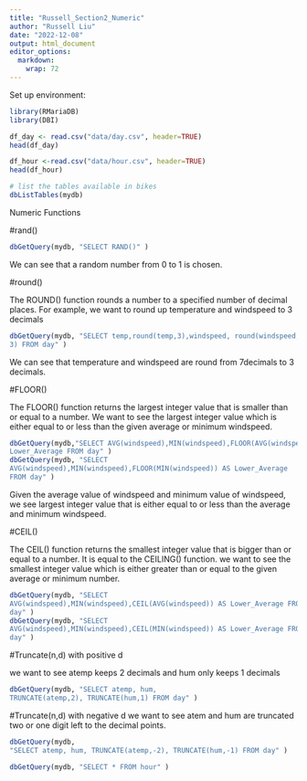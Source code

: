 ```yaml
---
title: "Russell_Section2_Numeric"
author: "Russell Liu"
date: "2022-12-08"
output: html_document
editor_options: 
  markdown: 
    wrap: 72
---
```


Set up environment:

```r
library(RMariaDB)
library(DBI)

df_day <- read.csv("data/day.csv", header=TRUE)
head(df_day)

df_hour <-read.csv("data/hour.csv", header=TRUE)
head(df_hour)
```

```r
# list the tables available in bikes
dbListTables(mydb)
```

Numeric Functions

#rand()

```r
dbGetQuery(mydb, "SELECT RAND()" )
```

We can see that a random number from 0 to 1 is chosen.

#round()

The ROUND() function rounds a number to a specified number of decimal
places. For example, we want to round up temperature and windspeed to 3
decimals

```r
dbGetQuery(mydb, "SELECT temp,round(temp,3),windspeed, round(windspeed,
3) FROM day" )
```

We can see that temperature and windspeed are round from 7decimals to 3
decimals.

#FLOOR()

The FLOOR() function returns the largest integer value that is smaller
than or equal to a number. We want to see the largest integer value
which is either equal to or less than the given average or minimum
windspeed.

```r
dbGetQuery(mydb,"SELECT AVG(windspeed),MIN(windspeed),FLOOR(AVG(windspeed)) AS
Lower_Average FROM day" ) 
dbGetQuery(mydb, "SELECT
AVG(windspeed),MIN(windspeed),FLOOR(MIN(windspeed)) AS Lower_Average
FROM day" )
```

Given the average value of windspeed and minimum value of windspeed, we
see largest integer value that is either equal to or less than the
average and minimum windspeed.

#CEIL()

The CEIL() function returns the smallest integer value that is bigger
than or equal to a number. It is equal to the CEILING() function. we
want to see the smallest integer value which is either greater than or
equal to the given average or minimum number.

```r
dbGetQuery(mydb, "SELECT
AVG(windspeed),MIN(windspeed),CEIL(AVG(windspeed)) AS Lower_Average FROM
day" ) 
dbGetQuery(mydb, "SELECT
AVG(windspeed),MIN(windspeed),CEIL(MIN(windspeed)) AS Lower_Average FROM
day" )
```

#Truncate(n,d) with positive d

we want to see atemp keeps 2 decimals and hum only keeps 1 decimals

```r
dbGetQuery(mydb, "SELECT atemp, hum,
TRUNCATE(atemp,2), TRUNCATE(hum,1) FROM day" )
```

#Truncate(n,d) with negative d we want to see atem and hum are truncated
two or one digit left to the decimal points.

```r
dbGetQuery(mydb,
"SELECT atemp, hum, TRUNCATE(atemp,-2), TRUNCATE(hum,-1) FROM day" )
```

```r
dbGetQuery(mydb, "SELECT * FROM hour" )
```
